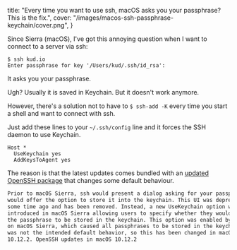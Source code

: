   title:
    "Every time you want to use ssh, macOS asks you your passphrase? This is the fix.",
  cover: "/images/macos-ssh-passphrase-keychain/cover.png",
}

Since Sierra (macOS), I've got this annoying question when I want to connect to a server via ssh:

```
$ ssh kud.io
Enter passphrase for key '/Users/kud/.ssh/id_rsa':
```

It asks you your passphrase.

Ugh? Usually it is saved in Keychain. But it doesn't work anymore.

However, there's a solution not to have to `$ ssh-add -K` every time you start a shell and want to connect with ssh.

Just add these lines to your `~/.ssh/config` line and it forces the SSH daemon to use Keychain.

```
Host *
  UseKeychain yes
  AddKeysToAgent yes
```

The reason is that the latest updates comes bundled with an [updated OpenSSH package](https://developer.apple.com/library/content/technotes/tn2449/_index.html) that changes some default behaviour.

```html
Prior to macOS Sierra, ssh would present a dialog asking for your passphrase and
would offer the option to store it into the keychain. This UI was deprecated
some time ago and has been removed. Instead, a new UseKeychain option was
introduced in macOS Sierra allowing users to specify whether they would like for
the passphrase to be stored in the keychain. This option was enabled by default
on macOS Sierra, which caused all passphrases to be stored in the keychain. This
was not the intended default behavior, so this has been changed in macOS
10.12.2. OpenSSH updates in macOS 10.12.2
```
